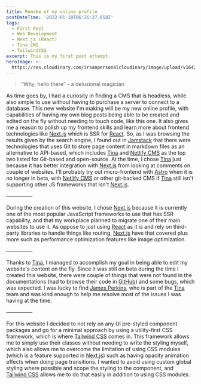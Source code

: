 ```yaml
---
title: Remake of my online profile
postDateTime: '2022-01-10T06:26:27.858Z'
tags:
  - First Post
  - Web Development
  - Next.js (React)
  - Tina CMS
  - TailwindCSS
excerpt: This is my first post attempt.
heroImage: >-
  https://res.cloudinary.com/irsanpersonalcloudinary/image/upload/v1642570847/pulse_y6yygf.jpg
---
```


> “Why, hello there” - a delusional magician

As time goes by, I had a curiosity in finding a CMS that is headless, while also simple to use without having to purchase a server to connect to a database. This new website I'm making will be my new online profile, with capabilities of having my own blog posts being able to be created and edited on the fly without needing to touch code, like this one. It also gives me a reason to polish up my frontend skills and learn more about frontend technologies like [Next.js](https://nextjs.org/) which is SSR for [React](https://reactjs.org/). So, as I was browsing the results given by the search engine, I found out in [Jamstack](https://jamstack.org/headless-cms/) that there were technologies that uses Git to store page content in markdown files as an alternative to API-based, which includes [Tina](https://tina.io/) and [Netlify CMS](https://www.netlifycms.org/) as the top two listed for Git-based and open-source. At the time, I chose [Tina](https://tina.io/) just because it has better integration with [Next.js](https://nextjs.org/) from looking at comments on couple of websites. I'll probably try out micro-frontend with [Astro](https://astro.build/) when it is no longer in beta, with [Netlify CMS](https://www.netlifycms.org/) or other git-backed CMS if [Tina](https://tina.io/) still isn't supporting other JS frameworks that isn't [Next.js](https://nextjs.org/).

—————

During the creation of this website, I chose [Next.js](https://nextjs.org/) because it is currently one of the most popular JavaScript frameworks to use that has SSR capability, and that my workplace planned to migrate one of their main websites to use it. As oppose to just using [React](https://reactjs.org/) as it is and rely on third-party libraries to handle things like routing, [Next.js](https://nextjs.org/) have that covered plus more such as performance optimization features like image optimization.

—————

Thanks to [Tina](https://tina.io/), I managed to accomplish my goal in being able to edit my website's content on the fly. Since it was still on beta during the time I created this website, there were couple of things that were not found in the documentations (had to browse their code in [GitHub](https://github.com/tinacms/tinacms)) and some bugs, which was expected. I was lucky to find [James Perkins](https://www.jamesperkins.dev/), who is part of the [Tina](https://tina.io/) team and was kind enough to help me resolve most of the issues I was having at the time.

—————

For this website I decided to not rely on any UI pre-styled component packages and go for a minimal approach by using a utility-first CSS framework, which is where [Tailwind CSS](https://tailwindcss.com/) comes in. This framework allows me to simply use their classes without needing to write the styling myself, which also allows me to overcome the limitation of using CSS modules (which is a feature supported in [Next.js](https://nextjs.org/)) such as having opacity animation effects when doing page transitions. I wanted to avoid using custom global styling where possible and scope the styling to the component, and [Tailwind CSS](https://tailwindcss.com/) allows me to do that easily in addition to using CSS modules.
